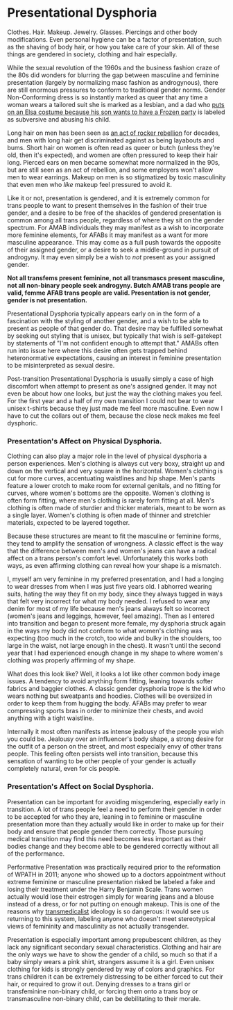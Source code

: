 
<PageMeta
  title="How Gender Dysphoria Manifests: Presentational Dysphoria"
  linkTitle="Presentational Dysphoria"
  description="Hoodies and sweatpants never go out of style."
/>

<Disclaimer />

# Presentational Dysphoria

Clothes. Hair. Makeup. Jewelry. Glasses. Piercings and other body modifications. Even personal hygiene can be a factor of presentation, such as the shaving of body hair, or how you take care of your skin. All of these things are gendered in society, clothing and hair especially.

While the sexual revolution of the 1960s and the business fashion craze of the 80s did wonders for blurring the gap between masculine and feminine presentation (largely by normalizing masc fashion as androgynous), there are still enormous pressures to conform to traditional gender norms. Gender Non-Conforming dress is so instantly marked as queer that any time a woman wears a tailored suit she is marked as a lesbian, and a dad who [puts on an Elsa costume because his son wants to have a Frozen party](https://twitter.com/cbsnews/status/1088441623846023168?lang=en) is labeled as subversive and abusing his child.

Long hair on men has been seen as [an act of rocker rebellion](https://www.youtube.com/watch?v=PbAoXw_DqvM) for decades, and men with long hair get discriminated against as being layabouts and bums. Short hair on women is often read as queer or butch (unless they're old, then it's expected), and women are often pressured to keep their hair long. Pierced ears on men became somewhat more normalized in the 90s, but are still seen as an act of rebellion, and some employers won't allow men to wear earrings. Makeup on men is so stigmatized by toxic masculinity that even men who *like* makeup feel pressured to avoid it.

Like it or not, presentation is gendered, and it is extremely common for trans people to want to present themselves in the fashion of their true gender, and a desire to be free of the shackles of gendered presentation is common among all trans people, regardless of where they sit on the gender spectrum. For AMAB individuals they may manifest as a wish to incorporate more feminine elements, for AFABs it may manifest as a want for more masculine appearance. This may come as a full push towards the opposite of their assigned gender, or a desire to seek a middle-ground in pursuit of androgyny. It may even simply be a wish to *not* present as your assigned gender.

**Not all transfems present feminine, not all transmascs present masculine, not all non-binary people seek androgyny. Butch AMAB trans people are valid, femme AFAB trans people are valid. Presentation is not gender, gender is not presentation.**

Presentational Dysphoria typically appears early on in the form of a fascination with the styling of another gender, and a wish to be able to present as people of that gender do. That desire may be fulfilled somewhat by seeking out styling that is unisex, but typically that wish is self-gatekept by statements of "I'm not confident enough to attempt that." AMABs often run into issue here where this desire often gets trapped behind heteronormative expectations, causing an interest in feminine presentation to be misinterpreted as sexual desire.

Post-transition Presentational Dysphoria is usually simply a case of high discomfort when attempt to present as one's assigned gender. It may not even be about how one looks, but just the way the clothing makes you feel. For the first year and a half of my own transition I could not bear to wear unisex t-shirts because they just made me feel more masculine. Even now I have to cut the collars out of them, because the close neck makes me feel dysphoric.

### Presentation's Affect on Physical Dysphoria.

<Gutter>
  <Tweet unified>
    <Tweet id="1215716435068100611" />
    <Tweet id="1215716435974066176" />
    <Tweet id="1215716436980703233" />
    <Tweet id="1215716438020849664" />
  </Tweet>
</Gutter>


Clothing can also play a major role in the level of physical dysphoria a person experiences. Men's clothing is always cut very boxy, straight up and down on the vertical and very square in the horizontal. Women's clothing is cut for more curves, accentuating waistlines and hip shape. Men's pants feature a lower crotch to make room for external genitals, and no fitting for curves, where women's bottoms are the opposite. Women's clothing is often form fitting, where men's clothing is rarely form fitting at all. Men's clothing is often made of sturdier and thicker materials, meant to be worn as a single layer. Women's clothing is often made of thinner and stretchier materials, expected to be layered together.

Because these structures are meant to fit the masculine or feminine forms, they tend to amplify the sensation of wrongness. A classic effect is the way that the difference between men's and women's jeans can have a radical affect on a trans person's comfort level. Unfortunately this works both ways, as even affirming clothing can reveal how your shape is a mismatch.

I, myself am very feminine in my preferred presentation, and I had a longing to wear dresses from when I was just five years old. I abhorred wearing suits, hating the way they fit on my body, since they always tugged in ways that felt very incorrect for what my body needed. I refused to wear any denim for most of my life because men's jeans always felt so incorrect (women's jeans and leggings, however, feel amazing). Then as I entered into transition and began to present more female, my dysphoria struck again in the ways my body did not conform to what women's clothing was expecting (too much in the crotch, too wide and bulky in the shoulders, too large in the waist, not large enough in the chest). It wasn't until the second year that I had experienced enough change in my shape to where women's clothing was properly affirming of my shape.

What does this look like? Well, it looks a lot like other common body image issues. A tendency to avoid anything form fitting, leaning towards softer fabrics and baggier clothes. A classic gender dysphoria trope is the kid who wears nothing but sweatpants and hoodies. Clothes will be oversized in order to keep them from hugging the body. AFABs may prefer to wear compressing sports bras in order to minimize their chests, and avoid anything with a tight waistline.

<Gutter>
  <Tweet id="1191555135756853249" />
</Gutter>

Internally it most often manifests as intense jealousy of the people you wish you could be. Jealousy over an influencer's body shape, a strong desire for the outfit of a person on the street, and most especially envy of other trans people. This feeling often persists well into transition, because this sensation of wanting to be other people of your gender is actually completely natural, even for cis people.


### Presentation's Affect on Social Dysphoria.

Presentation can be important for avoiding misgendering, especially early in transition. A lot of trans people feel a need to perform their gender in order to be accepted for who they are, leaning in to feminine or masculine presentation more than they actually would like in order to make up for their body and ensure that people gender them correctly. Those pursuing medical transition may find this need becomes less important as their bodies change and they become able to be gendered correctly without all of the performance.

Performative Presentation was practically required prior to the reformation of WPATH in 2011; anyone who showed up to a doctors appointment without extreme feminine or masculine presentation risked be labeled a fake and losing their treatment under the Harry Benjamin Scale. Trans women actually would lose their estrogen simply for wearing jeans and a blouse instead of a dress, or for not putting on enough makeup. This is one of the reasons why [transmedicalist](https://en.wikipedia.org/wiki/Transmedicalism) ideology is so dangerous: it would see us returning to this system, labeling anyone who doesn't meet stereotypical views of femininity and masculinity as not actually transgender.

Presentation is especially important among prepubescent children, as they lack any significant secondary sexual characteristics. Clothing and hair are the only ways we have to show the gender of a child, so much so that if a baby simply wears a pink shirt, strangers assume it is a girl. Even unisex clothing for kids is strongly gendered by way of colors and graphics. For trans children it can be extremely distressing to be either forced to cut their hair, or required to grow it out. Denying dresses to a trans girl or transfeminine non-binary child, or forcing them onto a trans boy or transmasculine non-binary child, can be debilitating to their morale.
